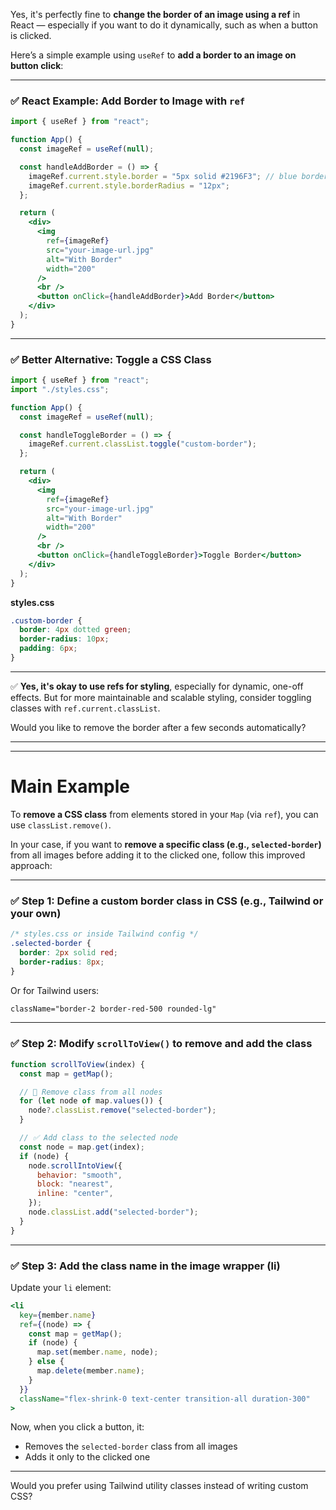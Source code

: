 Yes, it's perfectly fine to **change the border of an image using a ref** in React — especially if you want to do it dynamically, such as when a button is clicked.

Here’s a simple example using `useRef` to **add a border to an image on button click**:

---

### ✅ **React Example: Add Border to Image with `ref`**

```jsx
import { useRef } from "react";

function App() {
  const imageRef = useRef(null);

  const handleAddBorder = () => {
    imageRef.current.style.border = "5px solid #2196F3"; // blue border
    imageRef.current.style.borderRadius = "12px";
  };

  return (
    <div>
      <img
        ref={imageRef}
        src="your-image-url.jpg"
        alt="With Border"
        width="200"
      />
      <br />
      <button onClick={handleAddBorder}>Add Border</button>
    </div>
  );
}
```

---

### ✅ Better Alternative: Toggle a CSS Class

```jsx
import { useRef } from "react";
import "./styles.css";

function App() {
  const imageRef = useRef(null);

  const handleToggleBorder = () => {
    imageRef.current.classList.toggle("custom-border");
  };

  return (
    <div>
      <img
        ref={imageRef}
        src="your-image-url.jpg"
        alt="With Border"
        width="200"
      />
      <br />
      <button onClick={handleToggleBorder}>Toggle Border</button>
    </div>
  );
}
```

**styles.css**

```css
.custom-border {
  border: 4px dotted green;
  border-radius: 10px;
  padding: 6px;
}
```

---

✅ **Yes, it's okay to use refs for styling**, especially for dynamic, one-off effects. But for more maintainable and scalable styling, consider toggling classes with `ref.current.classList`.

Would you like to remove the border after a few seconds automatically?

---

---

# Main Example

To **remove a CSS class** from elements stored in your `Map` (via `ref`), you can use `classList.remove()`.

In your case, if you want to **remove a specific class (e.g., `selected-border`)** from all images before adding it to the clicked one, follow this improved approach:

---

### ✅ Step 1: Define a custom border class in CSS (e.g., Tailwind or your own)

```css
/* styles.css or inside Tailwind config */
.selected-border {
  border: 2px solid red;
  border-radius: 8px;
}
```

Or for Tailwind users:

```html
className="border-2 border-red-500 rounded-lg"
```

---

### ✅ Step 2: Modify `scrollToView()` to remove and add the class

```js
function scrollToView(index) {
  const map = getMap();

  // 🔴 Remove class from all nodes
  for (let node of map.values()) {
    node?.classList.remove("selected-border");
  }

  // ✅ Add class to the selected node
  const node = map.get(index);
  if (node) {
    node.scrollIntoView({
      behavior: "smooth",
      block: "nearest",
      inline: "center",
    });
    node.classList.add("selected-border");
  }
}
```

---

### ✅ Step 3: Add the class name in the image wrapper (li)

Update your `li` element:

```jsx
<li
  key={member.name}
  ref={(node) => {
    const map = getMap();
    if (node) {
      map.set(member.name, node);
    } else {
      map.delete(member.name);
    }
  }}
  className="flex-shrink-0 text-center transition-all duration-300"
>
```

Now, when you click a button, it:

- Removes the `selected-border` class from all images
- Adds it only to the clicked one

---

Would you prefer using Tailwind utility classes instead of writing custom CSS?

<Donate />
<GiscusComments
  repo="codedbyMojnu/react-bangla-tutorial"
  repoId="R_kgDOLDE87Q"
  category="General"
  categoryId="DIC_kwDOLDE87c4CtCIY"
  mapping="pathname"
  inputPosition="top"
  theme="preferred_color_scheme"
  lang="en"
/>
